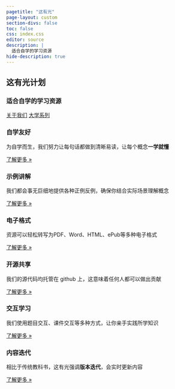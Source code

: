 ```yaml
---
pagetitle: "这有光"
page-layout: custom
section-divs: false
toc: false
css: index.css
editor: source
description: | 
  适合自学的学习资源
hide-description: true
---
```

::: {.hero-banner}
::: {.hero-text}
# <span class="gradient-text">这有光计划</span>

### 适合自学的学习资源

:::
:::

::: {.content-block}

<div class="buttons">
  <a href="docs/about/index.qmd" class="button button-primary">关于我们</a>
  <!-- <a href="#" class="button button-secondary">高中系列</a> -->
  <a href="#" class="button button-secondary">大学系列</a>
</div>

::: 

::: {.content-block}
::: {.features}

::: {.feature}
### 自学友好
为自学而生，我们努力让每句话都做到清晰易读，让每个概念**一学就懂**

::: {.learn-more}
[了解更多 »](docs/about/self-study.qmd)
:::
:::

::: {.feature}
### 示例讲解
我们都会事无巨细地提供各种正例反例，确保你结合实际场景理解概念

::: {.learn-more}
[了解更多 »](docs/about/example.qmd)
:::
:::

::: {.feature}
### 电子格式
资源可以轻松转写为PDF、Word、HTML、ePub等多种电子格式

::: {.learn-more}
[了解更多 »](docs/about/tech.qmd)
:::
:::

::: {.feature}
### 开源共享
我们的源代码均托管在 github 上，这意味着任何人都可以做出贡献

::: {.learn-more}
[了解更多 »](docs/about/opensource.qmd)
:::
:::

::: {.feature}
### 交互学习
我们使用题目交互、课件交互等多种方式，让你亲手实践所学知识

::: {.learn-more}
[了解更多 »](docs/about/interactive.qmd)
:::
:::

::: {.feature}
### 内容迭代
相比于传统教科书，这有光强调**版本迭代**，会实时更新内容


::: {.learn-more}
[了解更多 »](docs/about/changing.qmd)
:::
:::

:::
:::
